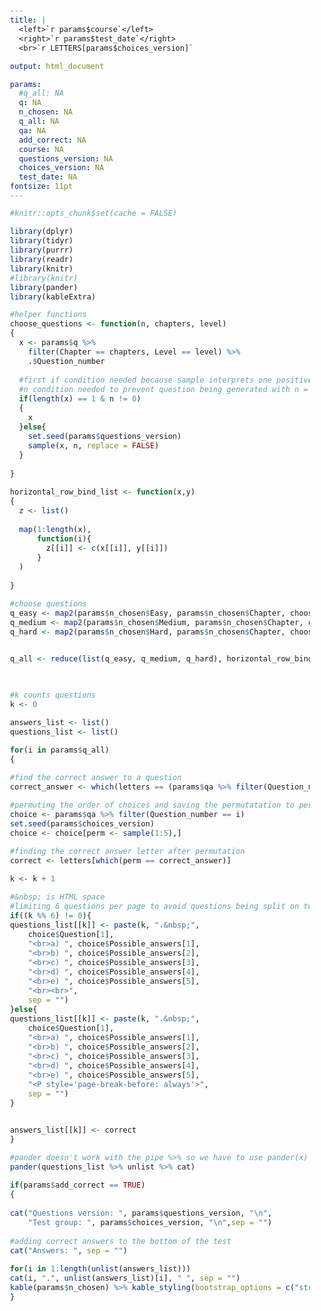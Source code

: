 ---
title: |
  <left>`r params$course`</left>
  <right>`r params$test_date`</right>
  <br>`r LETTERS[params$choices_version]`

output: html_document

params:
  #q_all: NA
  q: NA
  n_chosen: NA
  q_all: NA
  qa: NA
  add_correct: NA
  course: NA
  questions_version: NA
  choices_version: NA
  test_date: NA
fontsize: 11pt
---
  

<style type="text/css">
  
body{ /* Normal  */
      font-size: 10pt;
}
td {  /* Table  */
    font-size: 8px;
}
h1.title {
  font-size: 18pt;
  color: BlueRibbon;
  text-align: center;
}
h1 { /* Header 1 */
    font-size: 28px;
  color: DarkBlue;
}
h2 { /* Header 2 */
    font-size: 22px;
  color: DarkBlue;
}
h3 { /* Header 3 */
    font-size: 18px;
  font-family: "Times New Roman", Times, serif;
  color: DarkBlue;
}
code.r{ /* Code block */
    font-size: 12px;
}
pre { /* Code block - determines code spacing between lines */
    font-size: 14px;
}
</style>

  
```{r setup, include = FALSE}
#knitr::opts_chunk$set(cache = FALSE)
```
  
```{r echo = FALSE, comment = NA, message = FALSE}
library(dplyr)
library(tidyr)
library(purrr)
library(readr)
library(knitr)
#library(knitr)
library(pander)
library(kableExtra)
```

```{r eval = FALSE, echo = FALSE}
#helper functions
choose_questions <- function(n, chapters, level)
{
  x <- params$q %>%
    filter(Chapter == chapters, Level == level) %>%
    .$Question_number
  
  #first if condition needed because sample interprets one positive integer as sequence 1:integer
  #n condition needed to prevent question being generated with n = 0
  if(length(x) == 1 & n != 0)
  {
    x
  }else{
    set.seed(params$questions_version)
    sample(x, n, replace = FALSE)
  }
  
}

horizontal_row_bind_list <- function(x,y)
{
  z <- list()
  
  map(1:length(x), 
      function(i){
        z[[i]] <- c(x[[i]], y[[i]])
      }
  )
  
}

#choose questions
q_easy <- map2(params$n_chosen$Easy, params$n_chosen$Chapter, choose_questions, level = "Easy")
q_medium <- map2(params$n_chosen$Medium, params$n_chosen$Chapter, choose_questions, level = "Medium")
q_hard <- map2(params$n_chosen$Hard, params$n_chosen$Chapter, choose_questions, level = "Hard")


q_all <- reduce(list(q_easy, q_medium, q_hard), horizontal_row_bind_list) %>% unlist
```

<br>

```{r echo = FALSE, comment = NA}
#k counts questions
k <- 0

answers_list <- list()
questions_list <- list()

for(i in params$q_all)
{

#find the correct answer to a question
correct_answer <- which(letters == (params$qa %>% filter(Question_number == i) %>% .$Answer)[1])

#permuting the order of choices and saving the permutatation to perm
choice <- params$qa %>% filter(Question_number == i)
set.seed(params$choices_version)
choice <- choice[perm <- sample(1:5),]

#finding the correct answer letter after permutation
correct <- letters[which(perm == correct_answer)]

k <- k + 1

#&nbsp; is HTML space
#limiting 6 questions per page to avoid questions being split on two pages
if((k %% 6) != 0){
questions_list[[k]] <- paste(k, ".&nbsp;",
    choice$Question[1],
    "<br>a) ", choice$Possible_answers[1],
    "<br>b) ", choice$Possible_answers[2],
    "<br>c) ", choice$Possible_answers[3],
    "<br>d) ", choice$Possible_answers[4],
    "<br>e) ", choice$Possible_answers[5],
    "<br><br>",
    sep = "")
}else{
questions_list[[k]] <- paste(k, ".&nbsp;",
    choice$Question[1],
    "<br>a) ", choice$Possible_answers[1],
    "<br>b) ", choice$Possible_answers[2],
    "<br>c) ", choice$Possible_answers[3],
    "<br>d) ", choice$Possible_answers[4],
    "<br>e) ", choice$Possible_answers[5],
    "<P style='page-break-before: always'>",
    sep = "")
}


answers_list[[k]] <- correct
}

#pander doesn't work with the pipe %>% so we have to use pander(x)
pander(questions_list %>% unlist %>% cat)

if(params$add_correct == TRUE)
{
  
cat("Questions version: ", params$questions_version, "\n",
    "Test group: ", params$choices_version, "\n",sep = "")
  
#adding correct answers to the bottom of the test
cat("Answers: ", sep = "")  

for(i in 1:length(unlist(answers_list)))
cat(i, ".", unlist(answers_list)[i], " ", sep = "")
kable(params$n_chosen) %>% kable_styling(bootstrap_options = c("striped", "hover"))
}
```


